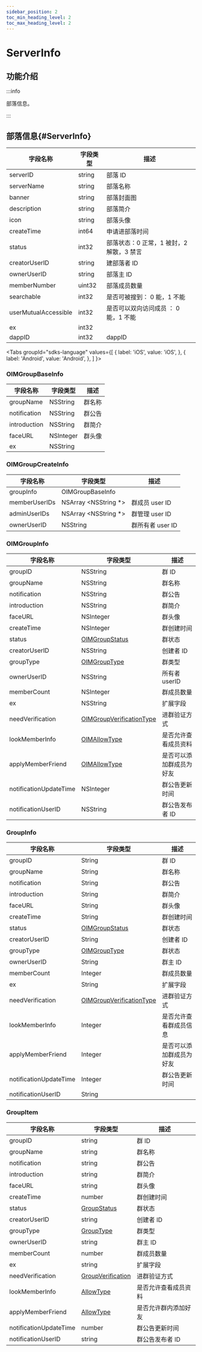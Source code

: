 ```yaml
---
sidebar_position: 2
toc_min_heading_level: 2
toc_max_heading_level: 2
---
```


# ServerInfo

## 功能介绍

:::info

部落信息。

:::

## 部落信息{#ServerInfo}

| 字段名称             | 字段类型 | 描述                                     |
| -------------------- | -------- | ---------------------------------------- |
| serverID             | string   | 部落 ID                                  |
| serverName           | string   | 部落名称                                 |
| banner               | string   | 部落封面图                               |
| description          | string   | 部落简介                                 |
| icon                 | string   | 部落头像                                 |
| createTime           | int64    | 申请进部落时间                           |
| status               | int32    | 部落状态：0 正常，1 被封，2 解散，3 禁言 |
| creatorUserID        | string   | 建部落者 ID                              |
| ownerUserID          | string   | 部落主 ID                                |
| memberNumber         | uint32   | 部落成员数量                             |
| searchable           | int32    | 是否可被搜到： 0 能，1 不能              |
| userMutualAccessible | int32    | 是否可以双向访问成员 ： 0 能，1 不能     |
| ex                   | int32    |                                          |
| dappID               | int32    | dappID                                   |

<Tabs
groupId="sdks-language"
values={[
{ label: 'iOS', value: 'iOS', },
{ label: 'Android', value: 'Android', },
]
}>

<TabItem value="iOS">

### OIMGroupBaseInfo

| 字段名称     | 字段类型  | 描述   |
| ------------ | --------- | ------ |
| groupName    | NSString  | 群名称 |
| notification | NSString  | 群公告 |
| introduction | NSString  | 群简介 |
| faceURL      | NSInteger | 群头像 |
| ex           | NSString  |        |

### OIMGroupCreateInfo

| 字段名称      | 字段类型              | 描述             |
| ------------- | --------------------- | ---------------- |
| groupInfo     | OIMGroupBaseInfo      |                  |
| memberUserIDs | NSArray <NSString \*> | 群成员 user ID   |
| adminUserIDs  | NSArray <NSString \*> | 群管理 user ID   |
| ownerUserID   | NSString              | 群所有者 user ID |

### OIMGroupInfo

| 字段名称               | 字段类型                                                         | 描述                     |
| ---------------------- | ---------------------------------------------------------------- | ------------------------ |
| groupID                | NSString                                                         | 群 ID                    |
| groupName              | NSString                                                         | 群名称                   |
| notification           | NSString                                                         | 群公告                   |
| introduction           | NSString                                                         | 群简介                   |
| faceURL                | NSInteger                                                        | 群头像                   |
| createTime             | NSInteger                                                        | 群创建时间               |
| status                 | [OIMGroupStatus](docs/sdks/enum/groupStatus.mdx)                 | 群状态                   |
| creatorUserID          | NSString                                                         | 创建者 ID                |
| groupType              | [OIMGroupType](docs/sdks/enum/groupType.mdx)                     | 群类型                   |
| ownerUserID            | NSString                                                         | 所有者 userID            |
| memberCount            | NSInteger                                                        | 群成员数量               |
| ex                     | NSString                                                         | 扩展字段                 |
| needVerification       | [OIMGroupVerificationType](docs/sdks/enum/groupVerification.mdx) | 进群验证方式             |
| lookMemberInfo         | [OIMAllowType](docs/sdks/enum/allowType.mdx)                     | 是否允许查看成员资料     |
| applyMemberFriend      | [OIMAllowType](docs/sdks/enum/allowType.mdx)                     | 是否可以添加群成员为好友 |
| notificationUpdateTime | NSInteger                                                        | 群公告更新时间           |
| notificationUserID     | NSString                                                         | 群公告发布者 ID          |

</TabItem>

<TabItem value="Android">

### GroupInfo

| 字段名称               | 字段类型                                                         | 描述                     |
| ---------------------- | ---------------------------------------------------------------- | ------------------------ |
| groupID                | String                                                           | 群 ID                    |
| groupName              | String                                                           | 群名称                   |
| notification           | String                                                           | 群公告                   |
| introduction           | String                                                           | 群简介                   |
| faceURL                | String                                                           | 群头像                   |
| createTime             | String                                                           | 群创建时间               |
| status                 | [OIMGroupStatus](docs/sdks/enum/groupStatus.mdx)                 | 群状态                   |
| creatorUserID          | String                                                           | 创建者 ID                |
| groupType              | [OIMGroupType](docs/sdks/enum/groupType.mdx)                     | 群状态                   |
| ownerUserID            | String                                                           | 群主 ID                  |
| memberCount            | Integer                                                          | 群成员数量               |
| ex                     | String                                                           | 扩展字段                 |
| needVerification       | [OIMGroupVerificationType](docs/sdks/enum/groupVerification.mdx) | 进群验证方式             |
| lookMemberInfo         | Integer                                                          | 是否允许查看群成员信息   |
| applyMemberFriend      | Integer                                                          | 是否可以添加群成员为好友 |
| notificationUpdateTime | Integer                                                          | 群公告更新时间           |
| notificationUserID     | String                                                           |

</TabItem>

<TabItem value="Web">

### GroupItem

| 字段名称               | 字段类型                                                  | 描述                 |
| ---------------------- | --------------------------------------------------------- | -------------------- |
| groupID                | string                                                    | 群 ID                |
| groupName              | string                                                    | 群名称               |
| notification           | string                                                    | 群公告               |
| introduction           | string                                                    | 群简介               |
| faceURL                | string                                                    | 群头像               |
| createTime             | number                                                    | 群创建时间           |
| status                 | [GroupStatus](docs/sdks/enum/groupStatus.mdx)             | 群状态               |
| creatorUserID          | string                                                    | 创建者 ID            |
| groupType              | [GroupType](docs/sdks/enum/groupType.mdx)                 | 群类型               |
| ownerUserID            | string                                                    | 群主 ID              |
| memberCount            | number                                                    | 群成员数量           |
| ex                     | string                                                    | 扩展字段             |
| needVerification       | [GroupVerification](docs/sdks/enum/groupVerification.mdx) | 进群验证方式         |
| lookMemberInfo         | [AllowType](docs/sdks/enum/allowType.mdx)                 | 是否允许查看成员资料 |
| applyMemberFriend      | [AllowType](docs/sdks/enum/allowType.mdx)                 | 是否允许群内添加好友 |
| notificationUpdateTime | number                                                    | 群公告更新时间       |
| notificationUserID     | string                                                    | 群公告发布者 ID      |

</TabItem>

</Tabs>
